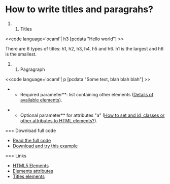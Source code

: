 =How to write titles and paragrahs?=

#### Titles

<<code language='ocaml'|
h3 [pcdata "Hello world"]
>>

There are 6 types of titles: h1, h2, h3, h4, h5 and h6. h1 is the largest and h6 is the smallest.

#### Pagragraph

<<code language='ocaml'|
p [pcdata "Some text, blah blah blah"]
>>

**Required parameter**: list containing other elements ([[wiki(72):tyxml/api/Html5_types#TYPEflow5|Details of available elements]]).

**Optional parameter** for attributes "a" ([[wiki(2):idclass|How to set and id, classes or other attributes to HTML elements?]]).

=== Download full code

* [[https://github.com/db0company/Ocsigen-Quick-Howto/blob/master/elements/example.eliom|Read the full code]]
* [[https://github.com/db0company/Ocsigen-Quick-Howto|Download and try this example]]

=== Links

* [[wiki(72):tyxml/api/Html5.M|HTML5 Elements]]
* [[wiki(72):tyxml/api/Html5_sigs.T|Elements attributes]]
* [[wiki(72):tyxml/api/Html5_sigs.T#VALh1|Titles elements]]
